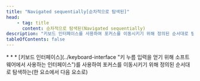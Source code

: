 ```yaml
---
title: "Navigated sequentially[순차적으로 탐색된]"
head:
    - tag: title
      content: 순차적으로 탐색된(Navigated sequentially)
description: "키보드 인터페이스를 사용하여 포커스를 이동시키기 위해 정의된 순서대로 탐색하는"
tableOfContents: false
---
```


<Badge text="WCAG2" variant="note" size="large" />
* * *
[키보드 인터페이스](../keyboard-interface "키 누름 입력을 얻기 위해 소프트웨어에서 사용하는 인터페이스")를 사용하여 포커스를 이동시키기 위해 정의된 순서대로 탐색하는(한 요소에서 다음 요소로)
